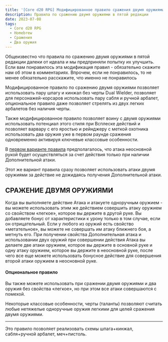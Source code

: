```yaml
---
title: '[Core d20 RPG] Модифицированное правило сражения двумя оружиями, часть 2'
description: Правила по сражению двумя оружиями в пятой редакции
date: 2023-07-08
tags:
  - Core d20 RPG
  - Homebrew
  - Сражения
  - Два оружия
---
```


Общеизвестно что правила по сражению двумя оружиями в пятой редакции далеки от идеала и мы предприняли попытку их улучшить. Если вам понравилось эта модификация правил - обязательно скажите нам об этом в комментариях. Впрочем, если не понравилось, то не менее обязательно расскажите, что именно не понравилось

Модифицированное правило по сражению двумя оружиями позволяет использовать пару шпагу и кинжал без черты Dual Wielder, позволяет для персонажей-корсаров использовать пару сабля и ручной арбалет, опциональное правило даже позволяет стрелять из двух легких арбалетов без наличия черты.

Также модифицированное правило позволяет воину с двумя оружиями использовать потенциал этого стиля при Всплеске действий и позволяет варвару с его яростью и рейнджеру с меткой охотника использовать два оружия уже в первом раунде сражения одновременно активируя ключевые классовые особенности.

В [первом варианте правила](https://cyborgsandmages.com/posts/core-d20/modified-two-weapons) предполагалось, что атака неосновной рукой будет осуществляться за счет действия только при наличии Дополнительной атаки.

Этот же вариант правила сразу позволяет использовать атаки двумя оружиями за действие не дожидаясь получения Дополнительной атаки.

## СРАЖЕНИЕ ДВУМЯ ОРУЖИЯМИ

Когда вы выполняете действие Атака и атакуете одноручным оружием - вы можете использовать этим же действием совершить атаку оружием со свойством «легкое», которое вы держите в другой руке. Вы добавляете бонус от характеристики к урону только в том случае, если он отрицательный.
Если у любого из оружий есть свойство «метательное», вы можете не совершать им атаку ближнего боя, а метнуть его.
При получении свойства Дополнительная атака и использовании двух оружий при совершении действия Атака вы делаете две атаки оружием, которое вы держите в основной руке и одну атаку оружием, которое вы держите в неосновной руке, после чего все еще можете использовать бонусное действие для совершения второй атаки оружием в неосновной руке.

#### **Опциональное правило**

Вы также можете использовать при сражении двумя оружиями и два оружия без свойства «легкое», но при этом все атаки совершаются с помехой.

Некоторые классовые особенности, черты (таланты) позволяют считать любые нетяжелые одноручные оружия легкими для целей сражения двумя оружиями.

---

Это правило позволяет реализовать схемы шпага+кинжал, сабля+ручной арбалет, меч+пистоль.
